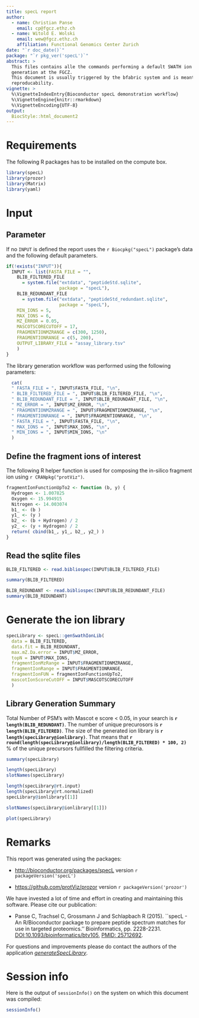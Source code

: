 ```yaml
---
title: specL report
author:
  - name: Christian Panse
    email: cp@fgcz.ethz.ch
  - name: Witold E. Wolski
    email: wew@fgcz.ethz.ch
    affiliation: Functional Genomics Center Zurich
date: "`r doc_date()`"
package: "`r pkg_ver('specL')`"
abstract: >
  This files contains alle the commands performing a default SWATH ion library
  generation at the FGCZ. 
  This document is usually triggered by the bfabric system and is meant for 
  reproducability.
vignette: >
  %\VignetteIndexEntry{Bioconductor specL demonstration workflow}
  %\VignetteEngine{knitr::rmarkdown}
  %\VignetteEncoding{UTF-8}
output: 
  BiocStyle::html_document2
---
```



# Requirements
The following R packages has to be installed on the compute box.

```r
library(specL)
library(prozor)
library(Matrix)
library(yaml)
```

# Input

## Parameter
If no `INPUT` is defined the report uses the `r Biocpkg("specL")` package's data
and the following default parameters. 
```r
if(!exists("INPUT")){
  INPUT <- list(FASTA_FILE = "",
    BLIB_FILTERED_FILE 
      = system.file("extdata", "peptideStd.sqlite",
                    package = "specL"),
    BLIB_REDUNDANT_FILE 
      = system.file("extdata", "peptideStd_redundant.sqlite",
                    package = "specL"),
    MIN_IONS = 5,
    MAX_IONS = 6,
    MZ_ERROR = 0.05,
    MASCOTSCORECUTOFF = 17,
    FRAGMENTIONMZRANGE = c(300, 1250),
    FRAGMENTIONRANGE = c(5, 200),
    OUTPUT_LIBRARY_FILE = "assay_library.tsv"
    )
} 
```

The library generation workflow was performed using the following parameters:
```r
  cat(
  " FASTA_FILE = ", INPUT$FASTA_FILE, "\n",
  " BLIB_FILTERED_FILE = ", INPUT$BLIB_FILTERED_FILE, "\n",
  " BLIB_REDUNDANT_FILE = ", INPUT$BLIB_REDUNDANT_FILE, "\n",
  " MZ_ERROR = ", INPUT$MZ_ERROR, "\n",
  " FRAGMENTIONMZRANGE = ", INPUT$FRAGMENTIONMZRANGE, "\n",
  " FRAGMENTIONRANGE = ", INPUT$FRAGMENTIONRANGE, "\n",
  " FASTA_FILE = ", INPUT$FASTA_FILE, "\n",
  " MAX_IONS = ", INPUT$MAX_IONS, "\n",
  " MIN_IONS = ", INPUT$MIN_IONS, "\n"
  )

```

## Define the fragment ions of interest

The following R helper function is used for composing the in-silico 
fragment ion using `r CRANpkg("protViz")`.
```r
fragmentIonFunctionUpTo2 <- function (b, y) {
  Hydrogen <- 1.007825
  Oxygen <- 15.994915
  Nitrogen <- 14.003074
  b1_ <- (b )
  y1_ <- (y )
  b2_ <- (b + Hydrogen) / 2
  y2_ <- (y + Hydrogen) / 2 
  return( cbind(b1_, y1_, b2_, y2_) )
}
```


## Read the sqlite files

```r
BLIB_FILTERED <- read.bibliospec(INPUT$BLIB_FILTERED_FILE) 

summary(BLIB_FILTERED)
```


```r
BLIB_REDUNDANT <- read.bibliospec(INPUT$BLIB_REDUNDANT_FILE) 
summary(BLIB_REDUNDANT)
```


# Generate the ion library


```r
specLibrary <- specL::genSwathIonLib(
  data = BLIB_FILTERED,
  data.fit = BLIB_REDUNDANT,
  max.mZ.Da.error = INPUT$MZ_ERROR,
  topN = INPUT$MAX_IONS,
  fragmentIonMzRange = INPUT$FRAGMENTIONMZRANGE,
  fragmentIonRange = INPUT$FRAGMENTIONRANGE,
  fragmentIonFUN = fragmentIonFunctionUpTo2,
  mascotIonScoreCutOFF = INPUT$MASCOTSCORECUTOFF
  )
```

## Library Generation Summary

Total Number of PSM's with Mascot e score < 0.05, in your search is __`r length(BLIB_REDUNDANT)`__. The number of unique precurosors is __`r length(BLIB_FILTERED)`__.
The size of the generated ion library is __`r length(specLibrary@ionlibrary)`__.
That means that __`r round(length(specLibrary@ionlibrary)/length(BLIB_FILTERED) * 100, 2)`__ % of the unique precursors fullfilled the filtering criteria.


```r
summary(specLibrary)
```

```r
length(specLibrary)
slotNames(specLibrary)

length(specLibrary@rt.input)
length(specLibrary@rt.normalized)
specLibrary@ionlibrary[[1]]

slotNames(specLibrary@ionlibrary[[1]])
```

```r
plot(specLibrary)
```

# Remarks

This report was generated using the packages:

- [http://bioconductor.org/packages/specL](http://bioconductor.org/packages/specL/) version `r packageVersion('specL')`

- [https://github.com/protViz/prozor](https://github.com/protViz/prozor) version `r packageVersion('prozor')`



We have invested a lot of time and effort in creating and maintaining this software.
Please cite our publication:

- Panse C, Trachsel C, Grossmann J and Schlapbach R (2015). 
``specL - An R/Bioconductor package to prepare peptide spectrum matches for use in targeted proteomics.'' 
Bioinformatics, pp. 2228-2231. 
[DOI:10.1093/bioinformatics/btv105](http://dx.doi.org/10.1093/bioinformatics/btv105), 
[PMID: 25712692](https://www.ncbi.nlm.nih.gov/pubmed/25712692).

For questions and improvements please do contact the authors of the application [_generateSpecLibrary_](https://github.com/fgcz/generateSpecLibrary/graphs/contributors).



# Session info

Here is the output of `sessionInfo()` on the system on which this
document was compiled:

```r
sessionInfo()
```
